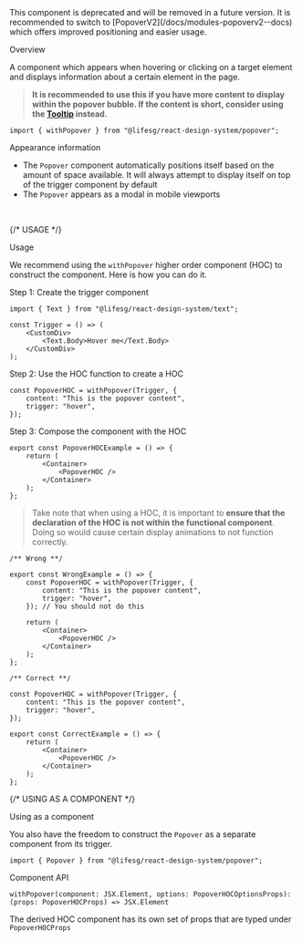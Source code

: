
<Meta of={PopoverStories} />

<Title>Popover</Title>

<Alert type="warning">
    This component is deprecated and will be removed in a future version. It is
    recommended to switch to [PopoverV2](/docs/modules-popoverv2--docs) which
    offers improved positioning and easier usage.
</Alert>

<Secondary>Overview</Secondary>

A component which appears when hovering or clicking on a target element and displays information about a certain element in the page.

> **It is recommended to use this if you have more content to display within the popover bubble. If the content is short, consider using the [Tooltip](/docs/modules-tooltip--docs) instead.**

```tsx
import { withPopover } from "@lifesg/react-design-system/popover";
```

<Canvas of={PopoverStories.Default} />

<Heading4>Appearance information</Heading4>

-   The `Popover` component automatically positions itself based on the amount of space available. It will always attempt to display itself on top of the trigger component by default
-   The `Popover` appears as a modal in mobile viewports

<br />

{/* USAGE */}

<Heading3>Usage</Heading3>

We recommend using the `withPopover` higher order component (HOC) to construct the component. Here
is how you can do it.

<Heading4>Step 1: Create the trigger component</Heading4>

```tsx
import { Text } from "@lifesg/react-design-system/text";

const Trigger = () => (
    <CustomDiv>
        <Text.Body>Hover me</Text.Body>
    </CustomDiv>
);
```

<Heading4>Step 2: Use the HOC function to create a HOC</Heading4>

```tsx
const PopoverHOC = withPopover(Trigger, {
    content: "This is the popover content",
    trigger: "hover",
});
```

<Heading4>Step 3: Compose the component with the HOC</Heading4>

```tsx
export const PopoverHOCExample = () => {
    return (
        <Container>
            <PopoverHOC />
        </Container>
    );
};
```

> Take note that when using a HOC, it is important to
> **ensure that the declaration of the HOC is not within the functional component**.
> Doing so would cause certain display animations to not function correctly.

```tsx
/** Wrong **/

export const WrongExample = () => {
    const PopoverHOC = withPopover(Trigger, {
        content: "This is the popover content",
        trigger: "hover",
    }); // You should not do this

    return (
        <Container>
            <PopoverHOC />
        </Container>
    );
};

/** Correct **/

const PopoverHOC = withPopover(Trigger, {
    content: "This is the popover content",
    trigger: "hover",
});

export const CorrectExample = () => {
    return (
        <Container>
            <PopoverHOC />
        </Container>
    );
};
```

{/* USING AS A COMPONENT */}

<Heading3>Using as a component</Heading3>

You also have the freedom to construct the `Popover` as a separate component from its trigger.

```tsx
import { Popover } from "@lifesg/react-design-system/popover";
```

<Canvas of={PopoverStories.UsingAsAComponent} />

<Secondary>Component API</Secondary>

```tsx
withPopover(component: JSX.Element, options: PopoverHOCOptionsProps): (props: PopoverHOCProps) => JSX.Element
```

The derived HOC component has its own set of props that are typed under `PopoverHOCProps`

<PropsTable />
